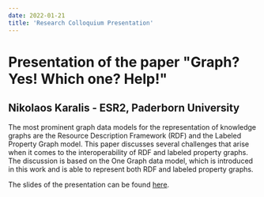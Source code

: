 ---
date: 2022-01-21
title: 'Research Colloquium Presentation'
---

# Presentation of the paper "Graph? Yes! Which one? Help!"
## Nikolaos Karalis - ESR2, Paderborn University

The most prominent graph data models for the representation of knowledge graphs are the Resource Description Framework (RDF) and the Labeled Property Graph model. This paper discusses several challenges that arise when it comes to the interoperability of RDF  and labeled property graphs. The discussion is based on the One Graph data model, which is introduced in this work and is able to represent both RDF and labeled property graphs.

The slides of the presentation can be found [here](/downloads/2022-21-01-Karalis_colloquium_slides.pdf).
